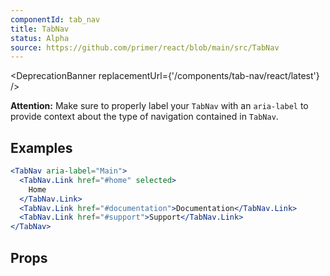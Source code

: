 ```yaml
---
componentId: tab_nav
title: TabNav
status: Alpha
source: https://github.com/primer/react/blob/main/src/TabNav
---
```



<DeprecationBanner replacementUrl={'/components/tab-nav/react/latest'} />

**Attention:** Make sure to properly label your `TabNav` with an `aria-label` to provide context about the type of navigation contained in `TabNav`.

## Examples

```jsx live
<TabNav aria-label="Main">
  <TabNav.Link href="#home" selected>
    Home
  </TabNav.Link>
  <TabNav.Link href="#documentation">Documentation</TabNav.Link>
  <TabNav.Link href="#support">Support</TabNav.Link>
</TabNav>
```

## Props

<ComponentProps data={data} />
